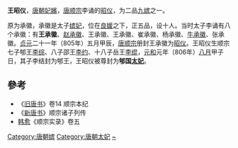 {{東亞女性歷史人物
|名稱 =王昭仪
|身份 =
|國家 =
|屆數 =
|最高職務 =
|前任 = 
|繼任 = 
|畫像=
|說明=
|姓=[[王姓|王]]
|名=
|姓名=
|字=
|官職 =
|封爵 =
|职业 =
|位號=承徽→昭仪
|位階
|御稱號 =<!--日本皇族之稱號-->
|宮號1 =<!--日本皇族之宮號-->
|宮號2 =<!--朝鮮王族之宮號-->
|封地 =
|神號 =
|尊號 =
|族裔 = 
|旗籍 =<!--清朝旗人專用-->
|氏族 =
|府邸 =
|世系 = 
|初名 =
|乳名 =<!--日本、朝鮮、琉球以外人物用-->
|幼名 =<!--日本人用-->
|兒名 =<!--朝鮮人用-->
|童名 =<!--琉球人用-->
|小字=
|號=
|法號=
|院號=
|其他名號=
|出生年=
|出生地=
|婚年=
|逝世年=
|逝世地=
|諡號=
|墳墓=
|父親=
|嫡母=
|母親=
|夫=[[唐顺宗|唐顺宗]]李诵
|婚姻名份=
|夫之父=[[唐德宗|唐德宗]]
|夫之母=[[昭德王皇后|王皇后]]
|夫之嫡母=
|兄弟=
|姊妹=
|嫡兄弟=
|嫡姊妹=
|庶兄弟=
|庶姊妹=
|同胞兄弟=
|同胞姊妹=
|異母兄弟=
|異母姊妹=
|異父兄弟=
|異父姊妹=
|繼兄弟=
|繼姊妹=
|子=郇王[[李综|李综]]、邵王[[李约|李约]]、岳王[[李绲|李绲]]
|女=
|養子=
|養女=
|繼女=
|其他親屬 =
|經歷 = 
|著作 =
|注釋=
}}
'''王昭仪'''，[[唐朝|唐朝]][[妃嬪|妃嬪]]，[[唐顺宗|唐顺宗]]李诵的[[昭仪|昭仪]]，为二品[[嬪|九嫔]]之一。

原为承徽，承徽是太子[[嫔妃|嫔妃]]，位在[[良媛|良媛]]之下，正五品，设十人。当时太子李诵有八个承徽：有'''王承徽'''、[[赵昭仪_(唐顺宗)|赵承徽]]、王承徽、王承徽、崔承徽、杨承徽、[[牛昭容|牛承徽]]、张承徽。[[貞元_(唐朝)|贞元]]二十一年（805年）五月甲辰，[[唐顺宗|唐顺宗]]册封王承徽为[[昭仪|昭仪]]。王昭仪生顺宗七子郇王[[李综|李综]]、八子邵王[[李约|李约]]、十八子岳王[[李绲|李绲]]，[[元和_(唐朝)|元和]]元年（806年）[[八月|八月]]甲子日，其子李结封为郇王，王昭仪被尊封为'''郇国[[太妃|太妃]]'''。

==參考==
*《[[旧唐书|旧唐书]]》卷14 顺宗本纪
*《[[新唐书|新唐书]]》顺宗诸子列传
*[[韩愈|韩愈]]《顺宗实录》卷五
{{DEFAULTSORT:W}}
[[Category:唐朝嫔|Category:唐朝嫔]]
[[Category:唐朝太妃|Category:唐朝太妃]]
[[Category:王姓|~]]